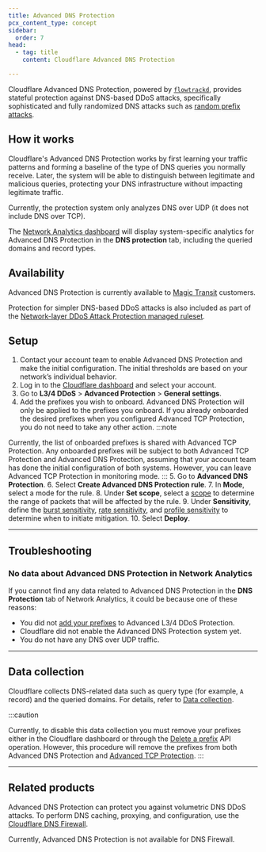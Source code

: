 ```yaml
---
title: Advanced DNS Protection
pcx_content_type: concept
sidebar:
  order: 7
head:
  - tag: title
    content: Cloudflare Advanced DNS Protection

---
```


Cloudflare Advanced DNS Protection, powered by [`flowtrackd`](https://blog.cloudflare.com/announcing-flowtrackd/), provides stateful protection against DNS-based DDoS attacks, specifically sophisticated and fully randomized DNS attacks such as [random prefix attacks](/dns/dns-firewall/random-prefix-attacks/about/).

## How it works

Cloudflare's Advanced DNS Protection works by first learning your traffic patterns and forming a baseline of the type of DNS queries you normally receive. Later, the system will be able to distinguish between legitimate and malicious queries, protecting your DNS infrastructure without impacting legitimate traffic.

Currently, the protection system only analyzes DNS over UDP (it does not include DNS over TCP).

The [Network Analytics dashboard](/analytics/network-analytics/) will display system-specific analytics for Advanced DNS Protection in the **DNS protection** tab, including the queried domains and record types.

## Availability

Advanced DNS Protection is currently available to [Magic Transit](/magic-transit/) customers.

Protection for simpler DNS-based DDoS attacks is also included as part of the [Network-layer DDoS Attack Protection managed ruleset](/ddos-protection/managed-rulesets/network/).

## Setup

1. Contact your account team to enable Advanced DNS Protection and make the initial configuration. The initial thresholds are based on your network’s individual behavior.
2. Log in to the [Cloudflare dashboard](https://dash.cloudflare.com/login) and select your account.
3. Go to **L3/4 DDoS** > **Advanced Protection** > **General settings**.
4. Add the prefixes you wish to onboard. Advanced DNS Protection will only be applied to the prefixes you onboard. If you already onboarded the desired prefixes when you configured Advanced TCP Protection, you do not need to take any other action.
:::note

Currently, the list of onboarded prefixes is shared with Advanced TCP Protection. Any onboarded prefixes will be subject to both Advanced TCP Protection and Advanced DNS Protection, assuming that your account team has done the initial configuration of both systems. However, you can leave Advanced TCP Protection in monitoring mode.
:::
5. Go to **Advanced DNS Protection**.
6. Select **Create Advanced DNS Protection rule**.
7. In **Mode**, select a mode for the rule.
8. Under **Set scope**, select a [scope](/ddos-protection/tcp-protection/rule-settings/#scope) to determine the range of packets that will be affected by the rule.
9. Under **Sensitivity**, define the [burst sensitivity](/ddos-protection/tcp-protection/rule-settings/#burst-sensitivity), [rate sensitivity](/ddos-protection/tcp-protection/rule-settings/#rate-sensitivity), and [profile sensitivity](/ddos-protection/tcp-protection/rule-settings/#profile-sensitivity) to determine when to initiate mitigation.
10. Select **Deploy**.

---

## Troubleshooting

### No data about Advanced DNS Protection in Network Analytics

If you cannot find any data related to Advanced DNS Protection in the **DNS Protection** tab of Network Analytics, it could be because one of these reasons:

- You did not [add your prefixes](/ddos-protection/tcp-protection/how-to/add-prefix/) to Advanced L3/4 DDoS Protection.
- Cloudflare did not enable the Advanced DNS Protection system yet.
- You do not have any DNS over UDP traffic.

---

## Data collection

Cloudflare collects DNS-related data such as query type (for example, `A` record) and the queried domains. For details, refer to [Data collection](/analytics/network-analytics/reference/data-collection/).

:::caution

Currently, to disable this data collection you must remove your prefixes either in the Cloudflare dashboard or through the [Delete a prefix](/ddos-protection/tcp-protection/api/#prefix-operations) API operation. However, this procedure will remove the prefixes from both Advanced DNS Protection and [Advanced TCP Protection](/ddos-protection/tcp-protection/).
:::

---

## Related products

Advanced DNS Protection can protect you against volumetric DNS DDoS attacks. To perform DNS caching, proxying, and configuration, use the [Cloudflare DNS Firewall](/dns/dns-firewall/).

Currently, Advanced DNS Protection is not available for DNS Firewall.
